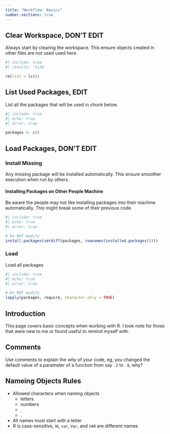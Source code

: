 ```yaml
---
title: "Workflow: Basics"
number-sections: true
---
```


## Clear Workspace, DON'T EDIT {-}

Always start by clearing the workspace. This ensure objects created in other files are not used used here.

```r
#| include: true
#| results: 'hide'

rm(list = ls())
```

## List Used Packages, EDIT {-}

List all the packages that will be used in chunk below.

```r
#| include: true
#| echo: true
#| error: true

packages <- c()
```


## Load Packages, DON'T EDIT {#sec-packages -}

### Install Missing {-}

Any missing package will be installed automatically. This ensure smoother execution when run by others.

::: callout-important

#### Installing Packages on Other People Machine

Be aware the people may not like installing packages into their machine automatically.  This might break some of their previous code.

:::

```r
#| include: true
#| echo: true
#| error: true

# Do NOT modify
install.packages(setdiff(packages, rownames(installed.packages())))
```

### Load {-}

Load all packages

```r
#| include: true
#| echo: true
#| error: true

# Do NOT modify
lapply(packages, require, character.only = TRUE)
```


## Introduction

This page covers basic concepts when working with R.  I took note for those that were new to me or found useful to remind myself with.


## Comments

Use comments to explain the *why* of your code, eg, you changed the default value of a parameter of a function from say `.2` to `.9`, why?


## Nameing Objects Rules

- Allowed characters when naming objects
  - letters
  - numbers
  - `_`
  - `.`
- All names must start with a letter
- R is case-sensitive, ie, `var`, `Var`, and `VAR` are different names
